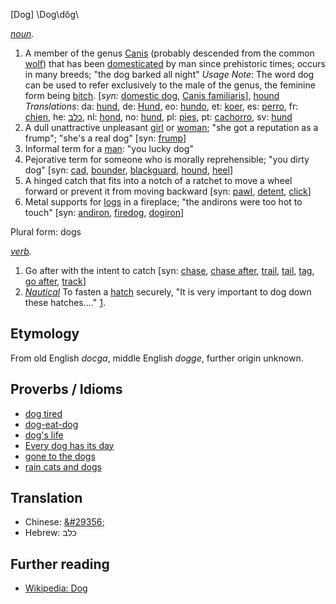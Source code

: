 [Dog] \Dog\dôg\

''[[noun]].''
# A member of the genus [[Canis]] (probably descended from the common [[wolf]]) that has been [[domesticated]] by man since prehistoric times; occurs in many breeds; "the dog barked all night" ''Usage Note'': The word dog can be used to refer exclusively to the male of the genus, the feminine form being [[bitch]]. [''syn:'' [[domestic dog]], [[Canis familiaris]]], [[hound]] ''Translations'': da: [[hund]], de: [[Hund]], eo: [[hundo]], et: [[koer]], es: [[perro]], fr: [[chien]], he: [[כלב]], nl: [[hond]], no: [[hund]], pl: [[pies]], pt: [[cachorro]], sv: [[hund]]
# A dull unattractive unpleasant [[girl]] or [[woman]]; "she got a reputation as a frump"; "she's a real dog" [syn: [[frump]]]
# Informal term for a [[man]]: "you lucky dog"
# Pejorative term for someone who is morally reprehensible; "you dirty dog" [syn: [[cad]], [[bounder]], [[blackguard]], [[hound]], [[heel]]]
# A hinged catch that fits into a notch of a ratchet to move a wheel forward or prevent it from moving backward [syn: [[pawl]], [[detent]], [[click]]]
# Metal supports for [[log]]s in a fireplace; "the andirons were too hot to touch" [syn: [[andiron]], [[firedog]], [[dogiron]]]

Plural form: dogs


''[[verb]].''
# Go after with the intent to catch [syn: [[chase]], [[chase after]], [[trail]], [[tail]], [[tag]], [[go after]], [[track]]]
# <i>[[nautical terms|Nautical]]</i> To fasten a [[hatch]] securely, "It is very important to dog down these hatches...." [http://www.vonwentzel.net/Prout/08.OEM/04.Hatches/].

==Etymology==
From old English ''docga'', middle English ''dogge'', further origin unknown.

== Proverbs / Idioms ==
*[[dog tired]]
*[[dog-eat-dog]]
*[[dog's life]]
*[[Every dog has its day]]
*[[gone to the dogs]]
*[[rain cats and dogs]]

==Translation==

*Chinese: [[&#29356;]]
*Hebrew: כלב

== Further reading ==
*[[en:Dog|Wikipedia: Dog]]